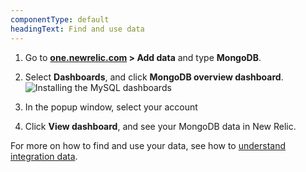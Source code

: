 ```yaml
---
componentType: default
headingText: Find and use data
---
```



1. Go to **[one.newrelic.com](https://one.newrelic.com) > Add data** and type **MongoDB**.
2. Select **Dashboards**, and click **MongoDB overview dashboard**.
<img
  title="Install the MySQL dashboards"
  alt="Installing the  MySQL dashboards"
  src={infrastructureInstallMysqlDashboard}
/>

3. In the popup window, select your account
4. Click **View dashboard**, and see your MongoDB data in New Relic.

For more on how to find and use your data, see how to [understand integration data](/docs/infrastructure/integrations/find-use-infrastructure-integration-data).
